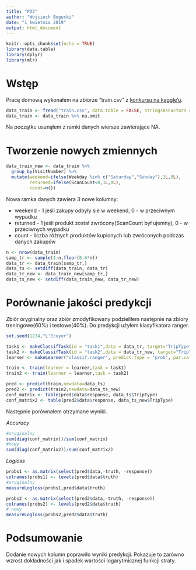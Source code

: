 ```yaml
---
title: "PD3"
author: "Wojciech Bogucki"
date: "1 kwietnia 2019"
output: html_document
---
```


```r
knitr::opts_chunk$set(echo = TRUE)
library(data.table)
library(dplyr)
library(mlr)
```

# Wstęp
Pracę domową wykonałem na zbiorze "train.csv" z [konkursu na kaggle'u](https://www.kaggle.com/c/walmart-recruiting-trip-type-classification).

```r
data_train <- fread("train.csv", data.table = FALSE, stringsAsFactors = TRUE)
data_train <- data_train %>% na.omit
```

Na początku usunąłem z ramki danych wiersze zawierające NA.

# Tworzenie nowych zmiennych
```r
data_train_new <- data_train %>% 
  group_by(VisitNumber) %>% 
  mutate(weekend=ifelse(Weekday %in% c("Saturday","Sunday"),1L,0L),    
         returned=ifelse(ScanCount<0,1L,0L),                           
         count=n())                                                    
```

Nowa ramka danych zawiera 3 nowe kolumny:

* weekend - 1 jeśli zakupy odbyły sie w weekend, 0 - w przeciwnym wypadku
* returned - 1 jeśli produkt został zwrócony(ScanCount był ujemny), 0 - w przeciwnych wypadku
* count - liczba różnych produktów kupionych lub zwróconych podczas danych zakupów

```r
n <- nrow(data_train)
samp_tr <- sample(1:n,floor(0.6*n))
data_tr <- data_train[samp_tr,]
data_ts <- setdiff(data_train, data_tr)
data_tr_new <- data_train_new[samp_tr,]
data_ts_new <- setdiff(data_train_new, data_tr_new)
```
# Porównanie jakości predykcji

Zbiór oryginalny oraz zbiór zmodyfikowany podzieliłem następnie na zbiory treningowe(60%) i testowe(40%).
Do predykcji użyłem klasyfikatora ranger.

```r
set.seed(1234,"L'Ecuyer")

task1 <- makeClassifTask(id = "task1",data = data_tr, target="TripType")
task2 <- makeClassifTask(id = "task2",data = data_tr_new, target="TripType")
learner <- makeLearner("classif.ranger", predict.type = "prob", par.vals = list(num.trees=50))

train <- train(learner = learner,task = task1)
train2 <- train(learner = learner,task = task2)

pred <- predict(train,newdata=data_ts)
pred2 <- predict(train2,newdata=data_ts_new)
conf_matrix <- table(pred$data$response, data_ts$TripType)
conf_matrix2 <- table(pred2$data$response, data_ts_new$TripType)
```

Następnie porównałem otrzymane wyniki.

*Accuracy*
```r
#oryginalny
sum(diag(conf_matrix))/sum(conf_matrix)
#nowy
sum(diag(conf_matrix2))/sum(conf_matrix2)
```

*Logloss*
```r

probs1 <- as.matrix(select(pred$data,-truth, -response))
colnames(probs1) <- levels(pred$data$truth)
#oryginalny
measureLogloss(probs1,pred$data$truth)

probs2 <- as.matrix(select(pred2$data,-truth, -response))
colnames(probs2) <- levels(pred2$data$truth)
# nowy
measureLogloss(probs2,pred2$data$truth)

```

# Podsumowanie
Dodanie nowych kolumn poprawiło wyniki predykcji. Pokazuje to zarówno wzrost dokładności jak i spadek wartości logarytmicznej funkcji straty.
